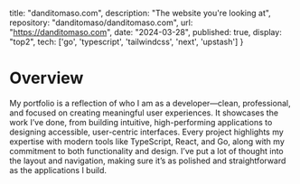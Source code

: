 title: "danditomaso.com",
description: "The website you're looking at",
repository: "danditomaso/danditomaso.com",
url: "https://danditomaso.com",
date: "2024-03-28",
published: true,
display: "top2",
tech: ['go', 'typescript',  'tailwindcss', 'next', 'upstash']
}

# Overview 

My portfolio is a reflection of who I am as a developer—clean, professional, and focused on creating meaningful user experiences. It showcases the work I’ve done, from building intuitive, high-performing applications to designing accessible, user-centric interfaces. Every project highlights my expertise with modern tools like TypeScript, React, and Go, along with my commitment to both functionality and design. I’ve put a lot of thought into the layout and navigation, making sure it’s as polished and straightforward as the applications I build.

